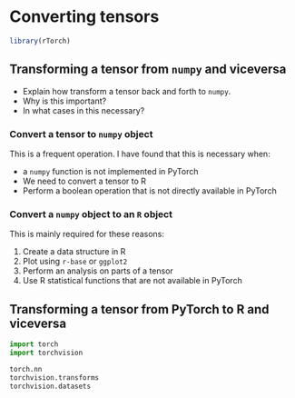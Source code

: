 # Converting tensors

```r
library(rTorch)
```



## Transforming a tensor from `numpy` and viceversa
* Explain how transform a tensor back and forth to `numpy`.
* Why is this important?
* In what cases in this necessary?


### Convert a tensor to `numpy` object
This is a frequent operation. I have found that this is necessary when:

* a `numpy` function is not implemented in PyTorch
* We need to convert a tensor to R
* Perform a boolean operation that is not directly available in PyTorch


### Convert a `numpy` object to an `R` object
This is mainly required for these reasons:

1. Create a data structure in R
2. Plot using `r-base` or `ggplot2`
3. Perform an analysis on parts of a tensor
4. Use R statistical functions that are not available in PyTorch


## Transforming a tensor from PyTorch to R and viceversa

```python
import torch
import torchvision

torch.nn
torchvision.transforms
torchvision.datasets
```
